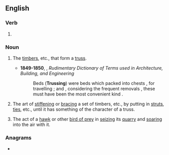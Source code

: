 ==English==

===Verb===
{{head|en|verb form}}

# {{present participle of|en|truss|nocat=1}}

===Noun===
{{en-noun}}

# {{lb|en|architecture|engineering}} The [[timber]]s, etc., that form a [[truss]].
#*'''1849-1850''', {{w|John Weale}}, ''Rudimentary Dictionary of Terms used in Architecture, Building, and Engineering''
#*:Beds ('''Trussing''') were beds which packed into chests , for travelling ; and , considering the frequent removals , these must have been the most convenient kind .
# The art of [[stiffen]]ing or [[brace|bracing]] a set of timbers, etc., by putting in [[strut]]s, [[tie]]s, etc., until it has something of the character of a truss.
# {{lb|en|obsolete}} The act of a [[hawk]] or other [[bird of prey]] in [[seize|seizing]] its [[quarry]] and [[soar]]ing into the air with it.

===Anagrams===
* {{anagrams|en|a=ginrsstu|rustings}}